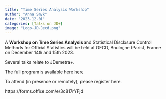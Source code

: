 ```yaml
---
title: "Time Series Analysis Workshop"
author: "Anna Smyk"
date: "2023-12-01"
categories: [Talks on JD+]
image: "Logo-JD-Oecd.png"
---
```


A **Workshop on Time Series Analysis**  and Statistical Disclosure Control Methods for Official Statistics will be held at OECD, Boulogne (Paris), France on December 14th and 15th 2023.

Several talks relate to JDemetra+.

The full program is available here [here](2023-12-14 STACE Workshop - Draft Program V3.pdf)

To attend (in presence or remotely), please register here.

https://forms.office.com/e/3c817rYFjd


